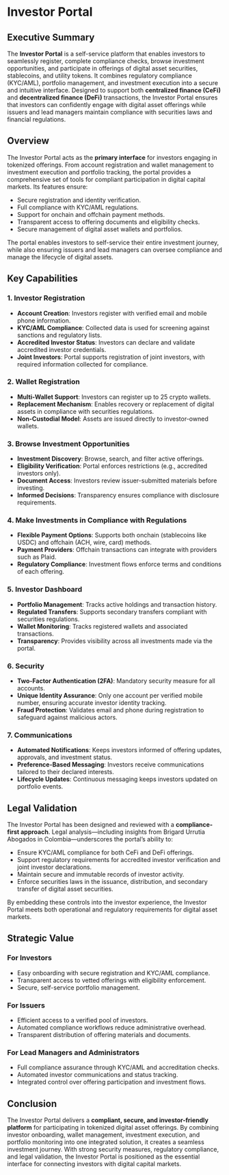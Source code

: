 # Investor Portal

## Executive Summary

The **Investor Portal** is a self-service platform that enables investors to seamlessly register, complete compliance checks, browse investment opportunities, and participate in offerings of digital asset securities, stablecoins, and utility tokens. It combines regulatory compliance (KYC/AML), portfolio management, and investment execution into a secure and intuitive interface. Designed to support both **centralized finance (CeFi)** and **decentralized finance (DeFi)** transactions, the Investor Portal ensures that investors can confidently engage with digital asset offerings while issuers and lead managers maintain compliance with securities laws and financial regulations.



## Overview

The Investor Portal acts as the **primary interface** for investors engaging in tokenized offerings. From account registration and wallet management to investment execution and portfolio tracking, the portal provides a comprehensive set of tools for compliant participation in digital capital markets. Its features ensure:

* Secure registration and identity verification.
* Full compliance with KYC/AML regulations.
* Support for onchain and offchain payment methods.
* Transparent access to offering documents and eligibility checks.
* Secure management of digital asset wallets and portfolios.

The portal enables investors to self-service their entire investment journey, while also ensuring issuers and lead managers can oversee compliance and manage the lifecycle of digital assets.



## Key Capabilities

### 1. Investor Registration

* **Account Creation**: Investors register with verified email and mobile phone information.
* **KYC/AML Compliance**: Collected data is used for screening against sanctions and regulatory lists.
* **Accredited Investor Status**: Investors can declare and validate accredited investor credentials.
* **Joint Investors**: Portal supports registration of joint investors, with required information collected for compliance.

### 2. Wallet Registration

* **Multi-Wallet Support**: Investors can register up to 25 crypto wallets. 
* **Replacement Mechanism**: Enables recovery or replacement of digital assets in compliance with securities regulations.
* **Non-Custodial Model**: Assets are issued directly to investor-owned wallets.

### 3. Browse Investment Opportunities

* **Investment Discovery**: Browse, search, and filter active offerings.
* **Eligibility Verification**: Portal enforces restrictions (e.g., accredited investors only).
* **Document Access**: Investors review issuer-submitted materials before investing.
* **Informed Decisions**: Transparency ensures compliance with disclosure requirements.

### 4. Make Investments in Compliance with Regulations

* **Flexible Payment Options**: Supports both onchain (stablecoins like USDC) and offchain (ACH, wire, card) methods.
* **Payment Providers**: Offchain transactions can integrate with providers such as Plaid.
* **Regulatory Compliance**: Investment flows enforce terms and conditions of each offering.

### 5. Investor Dashboard

* **Portfolio Management**: Tracks active holdings and transaction history.
* **Regulated Transfers**: Supports secondary transfers compliant with securities regulations.
* **Wallet Monitoring**: Tracks registered wallets and associated transactions.
* **Transparency**: Provides visibility across all investments made via the portal.

### 6. Security

* **Two-Factor Authentication (2FA)**: Mandatory security measure for all accounts.
* **Unique Identity Assurance**: Only one account per verified mobile number, ensuring accurate investor identity tracking.
* **Fraud Protection**: Validates email and phone during registration to safeguard against malicious actors.

### 7. Communications

* **Automated Notifications**: Keeps investors informed of offering updates, approvals, and investment status.
* **Preference-Based Messaging**: Investors receive communications tailored to their declared interests.
* **Lifecycle Updates**: Continuous messaging keeps investors updated on portfolio events.



## Legal Validation

The Investor Portal has been designed and reviewed with a **compliance-first approach**. Legal analysis—including insights from Brigard Urrutia Abogados in Colombia—underscores the portal’s ability to:

* Ensure KYC/AML compliance for both CeFi and DeFi offerings.
* Support regulatory requirements for accredited investor verification and joint investor declarations.
* Maintain secure and immutable records of investor activity.
* Enforce securities laws in the issuance, distribution, and secondary transfer of digital asset securities.

By embedding these controls into the investor experience, the Investor Portal meets both operational and regulatory requirements for digital asset markets.



## Strategic Value

### For Investors

* Easy onboarding with secure registration and KYC/AML compliance.
* Transparent access to vetted offerings with eligibility enforcement.
* Secure, self-service portfolio management.

### For Issuers

* Efficient access to a verified pool of investors.
* Automated compliance workflows reduce administrative overhead.
* Transparent distribution of offering materials and documents.

### For Lead Managers and Administrators

* Full compliance assurance through KYC/AML and accreditation checks.
* Automated investor communications and status tracking.
* Integrated control over offering participation and investment flows.



## Conclusion

The Investor Portal delivers a **compliant, secure, and investor-friendly platform** for participating in tokenized digital asset offerings. By combining investor onboarding, wallet management, investment execution, and portfolio monitoring into one integrated solution, it creates a seamless investment journey. With strong security measures, regulatory compliance, and legal validation, the Investor Portal is positioned as the essential interface for connecting investors with digital capital markets.
